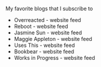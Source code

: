 
My favorite blogs that I subscribe to
- Overreacted - <ExtLink href="https://overreacted.io">website</ExtLink>
            <ExtLink href="https://overreacted.io/rss.xml">feed</ExtLink>
- Reboot - <ExtLink href="https://joinreboot.org">website</ExtLink>
            <ExtLink href="https://joinreboot.org/feed">feed</ExtLink>
- Jasmine Sun - <ExtLink href="https://jasmi.news">website</ExtLink>
            <ExtLink href="https://jasmi.news/feed">feed</ExtLink>
- Maggie Appleton -
            <ExtLink href="https://maggieappleton.com">website</ExtLink>
            <ExtLink href="https://maggieappleton.com/rss.xml">feed</ExtLink>
- Uses This - <ExtLink href="https://usesthis.com">website</ExtLink>
            <ExtLink href="https://usesthis.com/feed.atom">feed</ExtLink>
- Bookbear - <ExtLink href="https://www.avabear.xyz">website</ExtLink>
            <ExtLink href="https://www.avabear.xyz/feed">feed</ExtLink>
- Works in Progress -
            <ExtLink href="https://worksinprogress.co">website</ExtLink>
            <ExtLink href="https://www.worksinprogress.news/feed">feed</ExtLink>
          